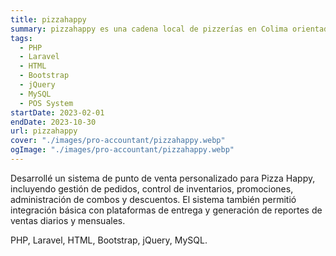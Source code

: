 ```yaml
---
title: pizzahappy
summary: pizzahappy es una cadena local de pizzerías en Colima orientada al público familiar, con venta presencial y pedidos en línea mediante apps de reparto como Uber Eats, DiDi Food y Rappi.
tags:
  - PHP
  - Laravel
  - HTML
  - Bootstrap
  - jQuery
  - MySQL
  - POS System
startDate: 2023-02-01
endDate: 2023-10-30
url: pizzahappy
cover: "./images/pro-accountant/pizzahappy.webp"
ogImage: "./images/pro-accountant/pizzahappy.webp"
---
```


Desarrollé un sistema de punto de venta personalizado para Pizza Happy, incluyendo gestión de pedidos, control de inventarios, promociones, administración de combos y descuentos. El sistema también permitió integración básica con plataformas de entrega y generación de reportes de ventas diarios y mensuales.

PHP, Laravel, HTML, Bootstrap, jQuery, MySQL.
